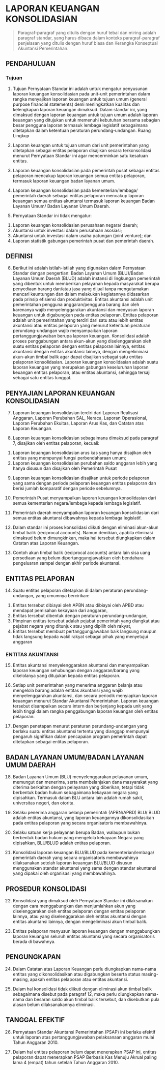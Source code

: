 # LAPORAN KEUANGAN KONSOLIDASIAN 

> Paragraf-paragraf yang ditulis dengan huruf tebal dan miring adalah paragraf standar, yang harus dibaca dalam konteks paragraf-paragraf penjelasan yang ditulis dengan huruf biasa dan Kerangka Konseptual Akuntansi Pemerintahan.

## PENDAHULUAN 

### Tujuan 

1. Tujuan Pernyataan Standar ini adalah untuk mengatur penyusunan laporan keuangan konsolidasian pada unit-unit pemerintahan dalam rangka menyajikan laporan keuangan untuk tujuan umum (general purpose financial statements) demi meningkatkan kualitas dan kelengkapan laporan keuangan dimaksud. Dalam standar ini, yang dimaksud dengan laporan keuangan untuk tujuan umum adalah laporan keuangan yang ditujukan untuk memenuhi kebutuhan bersama sebagian besar pengguna laporan termasuk lembaga legislatif sebagaimana ditetapkan dalam ketentuan peraturan perundang-undangan. Ruang Lingkup 

2. Laporan keuangan untuk tujuan umum dari unit pemerintahan yang ditetapkan sebagai entitas pelaporan disajikan secara terkonsolidasi menurut Pernyataan Standar ini agar mencerminkan satu kesatuan entitas. 

3. Laporan keuangan konsolidasian pada pemerintah pusat sebagai entitas pelaporan mencakup laporan keuangan semua entitas pelaporan, termasuk laporan keuangan badan layanan umum. 

4. Laporan keuangan konsolidasian pada kementerian/lembaga/ pemerintah daerah sebagai entitas pelaporan mencakup laporan keuangan semua entitas akuntansi termasuk laporan keuangan Badan Layanan Umum/ Badan Layanan Umum Daerah. 

5. Pernyataan Standar ini tidak mengatur: 
<ol className="custom-list">
<li>Laporan keuangan konsolidasian perusahaan negara/ daerah; </li>
<li>Akuntansi untuk investasi dalam perusahaan asosiasi; </li>
<li>Akuntansi untuk investasi dalam usaha patungan (joint venture); dan </li>
<li>Laporan statistik gabungan pemerintah pusat dan pemerintah daerah.</li>
</ol>

## DEFINISI 

6. Berikut ini adalah istilah-istilah yang digunakan dalam Pernyataan Standar dengan pengertian: Badan Layanan Umum (BLU)/Badan Layanan Umum Daerah (BLUD) adalah instansi di lingkungan pemerintah yang dibentuk untuk memberikan pelayanan kepada masyarakat berupa penyediaan barang dan/atau jasa yang dijual tanpa mengutamakan mencari keuntungan dan dalam melakukan kegiatannya didasarkan pada prinsip efisiensi dan produktivitas. Entitas akuntansi adalah unit pemerintahan pengguna anggaran/pengguna barang dan oleh karenanya wajib menyelenggarakan akuntansi dan menyusun laporan keuangan untuk digabungkan pada entitas pelaporan. Entitas pelaporan adalah unit pemerintahan yang terdiri dari satu atau lebih entitas akuntansi atau entitas pelaporan yang menurut ketentuan peraturan perundang-undangan wajib menyampaikan laporan pertanggungjawaban berupa laporan keuangan. Konsolidasi adalah proses penggabungan antara akun-akun yang diselenggarakan oleh suatu entitas pelaporan dengan entitas pelaporan lainnya, entitas akuntansi dengan entitas akuntansi lainnya, dengan mengeliminasi akun-akun timbal balik agar dapat disajikan sebagai satu entitas pelaporan konsolidasian. Laporan keuangan konsolidasian adalah suatu laporan keuangan yang merupakan gabungan keseluruhan laporan keuangan entitas pelaporan, atau entitas akuntansi, sehingga tersaji sebagai satu entitas tunggal.

## PENYAJIAN LAPORAN KEUANGAN KONSOLIDASIAN 

7. Laporan keuangan konsolidasian terdiri dari Laporan Realisasi Anggaran, Laporan Perubahan SAL, Neraca, Laporan Operasional, Laporan Perubahan Ekuitas, Laporan Arus Kas, dan Catatan atas Laporan Keuangan. 

8. Laporan keuangan konsolidasian sebagaimana dimaksud pada paragraf 7, disajikan oleh entitas pelaporan, kecuali: 
<ol className="custom-list">
<li>Laporan keuangan konsolidasian arus kas yang hanya disajikan oleh entitas yang mempunyai fungsi perbendaharaan umum; </li>
<li>Laporan keuangan konsolidasian perubahan saldo anggaran lebih yang hanya disusun dan disajikan oleh Pemerintah Pusat </li>
</ol>

9. Laporan keuangan konsolidasian disajikan untuk periode pelaporan yang sama dengan periode pelaporan keuangan entitas pelaporan dan berisi jumlah komparatif dengan periode sebelumnya. 

10. Pemerintah Pusat menyampaikan laporan keuangan konsolidasian dari semua kementerian negara/lembaga kepada lembaga legislatif. 

11. Pemerintah daerah menyampaikan laporan keuangan konsolidasian dari semua entitas akuntansi dibawahnya kepada lembaga legislatif. 

12. Dalam standar ini proses konsolidasi diikuti dengan eliminasi akun-akun timbal balik (reciprocal accounts). Namun demikian, apabila eliminasi dimaksud belum dimungkinkan, maka hal tersebut diungkapkan dalam Catatan atas Laporan Keuangan. 

13. Contoh akun timbal balik (reciprocal accounts) antara lain sisa uang persediaan yang belum dipertanggungjawabkan oleh bendahara pengeluaran sampai dengan akhir periode akuntansi.

## ENTITAS PELAPORAN 

14. Suatu entitas pelaporan ditetapkan di dalam peraturan perundang-undangan, yang umumnya bercirikan: 
<ol className="custom-list">
<li>Entitas tersebut dibiayai oleh APBN atau dibiayai oleh APBD atau mendapat pemisahan kekayaan dari anggaran, </li>
<li>Entitas tersebut dibentuk dengan peraturan perundang-undangan, </li>
<li>Pimpinan entitas tersebut adalah pejabat pemerintah yang diangkat atau pejabat negara yang ditunjuk atau yang dipilih oleh rakyat, </li>
<li>Entitas tersebut membuat pertanggungjawaban baik langsung maupun tidak langsung kepada wakil rakyat sebagai pihak yang menyetujui anggaran </li>
</ol>

### ENTITAS AKUNTANSI 

15. Entitas akuntansi menyelenggarakan akuntansi dan menyampaikan laporan keuangan sehubungan dengan anggaran/barang yang dikelolanya yang ditujukan kepada entitas pelaporan. 

16. Setiap unit pemerintahan yang menerima anggaran belanja atau mengelola barang adalah entitas akuntansi yang wajib menyelenggarakan akuntansi, dan secara periodik menyiapkan laporan keuangan menurut Standar Akuntansi Pemerintahan. Laporan keuangan tersebut disampaikan secara intern dan berjenjang kepada unit yang lebih tinggi dalam rangka penggabungan laporan keuangan oleh entitas pelaporan. 

17. Dengan penetapan menurut peraturan perundang-undangan yang berlaku suatu entitas akuntansi tertentu yang dianggap mempunyai pengaruh signifikan dalam pencapaian program pemerintah dapat ditetapkan sebagai entitas pelaporan.

## BADAN LAYANAN UMUM/BADAN LAYANAN UMUM DAERAH 

18. Badan Layanan Umum (BLU) menyelenggarakan pelayanan umum, memungut dan menerima, serta membelanjakan dana masyarakat yang diterima berkaitan dengan pelayanan yang diberikan, tetapi tidak berbentuk badan hukum sebagaimana kekayaan negara yang dipisahkan. Termasuk dalam BLU antara lain adalah rumah sakit, universitas negeri, dan otorita. 

19. Selaku penerima anggaran belanja pemerintah (APBN/APBD) BLU/ BLUD adalah entitas akuntansi, yang laporan keuangannya dikonsolidasikan pada entitas pelaporan yang secara organisatoris membawahinya. 

20. Selaku satuan kerja pelayanan berupa Badan, walaupun bukan berbentuk badan hukum yang mengelola kekayaan Negara yang dipisahkan, BLU/BLUD adalah entitas pelaporan. 

21. Konsolidasi laporan keuangan BLU/BLUD pada kementerian/lembaga/ pemerintah daerah yang secara organisatoris membawahinya dilaksanakan setelah laporan keuangan BLU/BLUD disusun menggunakan standar akuntansi yang sama dengan standar akuntansi yang dipakai oleh organisasi yang membawahinya.

## PROSEDUR KONSOLIDASI 

22. Konsolidasi yang dimaksud oleh Pernyataan Standar ini dilaksanakan dengan cara menggabungkan dan menjumlahkan akun yang diselenggarakan oleh entitas pelaporan dengan entitas pelaporan lainnya, atau yang diselenggarakan oleh entitas akuntansi dengan entitas akuntansi lainnya, dengan mengeliminasi akun timbal balik. 

23. Entitas pelaporan menyusun laporan keuangan dengan menggabungkan laporan keuangan seluruh entitas akuntansi yang secara organisatoris berada di bawahnya.

## PENGUNGKAPAN 

24. Dalam Catatan atas Laporan Keuangan perlu diungkapkan nama-nama entitas yang dikonsolidasikan atau digabungkan beserta status masing-masing, apakah entitas pelaporan atau entitas akuntansi. 

25. Dalam hal konsolidasi tidak diikuti dengan eliminasi akun timbal balik sebagaimana disebut pada paragraf 12, maka perlu diungkapkan nama-nama dan besaran saldo akun timbal balik tersebut, dan disebutkan pula alasan belum dilaksanakannya eliminasi.

## TANGGAL EFEKTIF 

26. Pernyataan Standar Akuntansi Pemerintahan (PSAP) ini berlaku efektif untuk laporan atas pertanggungjawaban pelaksanaan anggaran mulai Tahun Anggaran 2010. 

27. Dalam hal entitas pelaporan belum dapat menerapkan PSAP ini, entitas pelaporan dapat menerapkan PSAP  Berbasis Kas Menuju Akrual paling lama 4 (empat) tahun setelah Tahun Anggaran 2010.